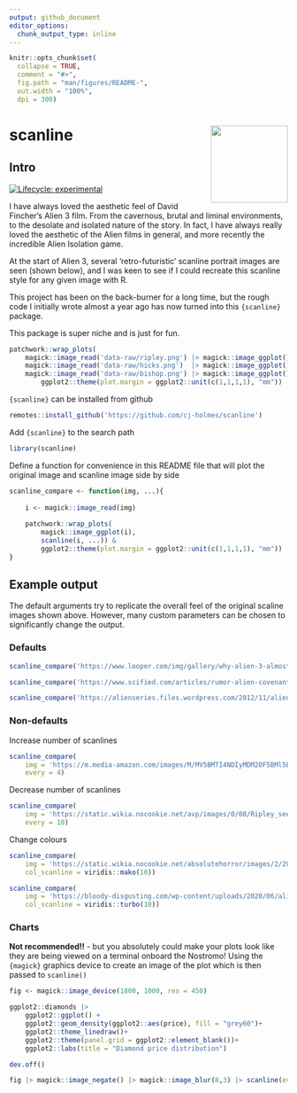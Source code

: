 ```yaml
---
output: github_document
editor_options: 
  chunk_output_type: inline
---
```


<!-- README.md is generated from README.Rmd. Please edit that file -->

```r
knitr::opts_chunk$set(
  collapse = TRUE,
  comment = "#>",
  fig.path = "man/figures/README-",
  out.width = "100%",
  dpi = 300)
```

# scanline <img src="data-raw/scanline-hex/hex.png" align="right" height="139"/>

## Intro

[![Lifecycle: experimental](https://img.shields.io/badge/lifecycle-experimental-orange.svg)](https://lifecycle.r-lib.org/articles/stages.html#experimental)

I have always loved the aesthetic feel of David Fincher's Alien 3 film. From the cavernous, brutal and liminal environments, to the desolate and isolated nature of the story. In fact, I have always really loved the aesthetic of the Alien films in general, and more recently the incredible Alien Isolation game. 

At the start of Alien 3, several 'retro-futuristic' scanline portrait images are seen (shown below), and I was keen to see if I could recreate this scanline style for any given image with R.

This project has been on the back-burner for a long time, but the rough code I initially wrote almost a year ago has now turned into this `{scanline}` package. 

This package is super niche and is just for fun.

```r
patchwork::wrap_plots(
    magick::image_read('data-raw/ripley.png') |> magick::image_ggplot(),
    magick::image_read('data-raw/hicks.png')  |> magick::image_ggplot(),
    magick::image_read('data-raw/bishop.png') |> magick::image_ggplot()) &
        ggplot2::theme(plot.margin = ggplot2::unit(c(1,1,1,1), "mm"))
```

`{scanline}` can be installed from github
```r
remotes::install_github('https://github.com/cj-holmes/scanline')
```

Add `{scanline}` to the search path
```r
library(scanline)
```

Define a function for convenience in this README file that will plot the original image and scanline image side by side
```r
scanline_compare <- function(img, ...){
    
    i <- magick::image_read(img)
    
    patchwork::wrap_plots(
        magick::image_ggplot(i), 
        scanline(i, ...)) &
        ggplot2::theme(plot.margin = ggplot2::unit(c(1,1,1,1), "mm"))
}
```

## Example output
The default arguments try to replicate the overall feel of the original scaline images shown above. However, many custom parameters can be chosen to significantly change the output.

### Defaults
```r
scanline_compare('https://www.looper.com/img/gallery/why-alien-3-almost-never-got-released/intro-1632832833.jpg')
```


```r
scanline_compare('https://www.scified.com/articles/rumor-alien-covenants-connection-to-ellen-ripley-revealed-28.jpg')
```
```r
scanline_compare('https://alienseries.files.wordpress.com/2012/11/alien_ripley_ref4.jpg')
```

### Non-defaults
Increase number of scanlines
```r
scanline_compare(
    img = 'https://m.media-amazon.com/images/M/MV5BMTI4NDIyMDM2OF5BMl5BanBnXkFtZTcwMTM2NTUyMw@@._V1_.jpg', 
    every = 4)
```

Decrease number of scanlines
```r
scanline_compare(
    img = 'https://static.wikia.nocookie.net/avp/images/0/08/Ripley_sees_Bishop%27s_blood.jpg/revision/latest/scale-to-width-down/1280?cb=20150131231549',
    every = 10)
```

Change colours
```r
scanline_compare(
    img = 'https://static.wikia.nocookie.net/absolutehorror/images/2/28/Brett.jpg/revision/latest?cb=20120921174959',
    col_scanline = viridis::mako(10))
```

```r
scanline_compare(
    img = 'https://bloody-disgusting.com/wp-content/uploads/2020/06/alien-1979-026-yaphet-kotto-sigourney-weaver-ian-holm-16x9-1.jpg',
    col_scanline = viridis::turbo(10))
```

### Charts 
**Not recommended!!** - but you absolutely could make your plots look like they are being viewed on a terminal onboard the Nostromo! Using the `{magick}` graphics device to create an image of the plot which is then passed to `scanline()`

```r
fig <- magick::image_device(1800, 1000, res = 450)

ggplot2::diamonds |> 
    ggplot2::ggplot() + 
    ggplot2::geom_density(ggplot2::aes(price), fill = "grey60")+
    ggplot2::theme_linedraw()+
    ggplot2::theme(panel.grid = ggplot2::element_blank())+
    ggplot2::labs(title = "Diamond price distribution")

dev.off()

fig |> magick::image_negate() |> magick::image_blur(8,3) |> scanline(every = 2)
```

